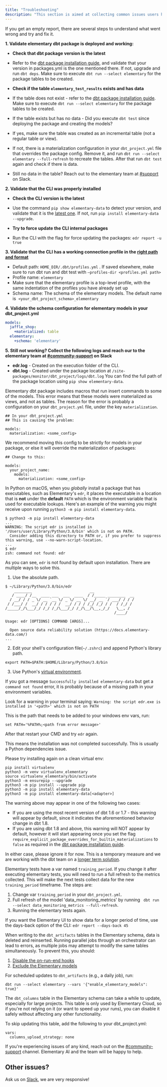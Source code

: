 ```yaml
---
title: "Troubleshooting"
description: "This section is aimed at collecting common issues users have to provide quick debug solutions."
---
```


<Accordion title="I run `edr report` and get an empty report">
  
If you get an empty report, there are several steps to understand what went wrong and try and fix it.

**1. Validate elementary dbt package is deployed and working:**

- **Check that dbt package version is the latest**

- Refer to the [dbt package installation guide](/oss/quickstart/quickstart-cli-package#step-by-step-install-elementary-dbt-package), and validate that your version in packages.yml is the one mentioned there. If not, upgrade and run `dbt deps`. Make sure to execute `dbt run --select elementary` for the package tables to be created.

- **Check if the table `elementary_test_results` exists and has data**
- If the table does not exist - refer to the [dbt package installation guide](/oss/quickstart/quickstart-cli-package#step-by-step-install-elementary-dbt-package). Make sure to execute `dbt run --select elementary` for the package tables to be created.
- If the table exists but has no data - Did you execute `dbt test` since deploying the package and creating the models?
- If yes, make sure the table was created as an incremental table (not a regular table or view).
- If not, there is a materialization configuration in your `dbt_project.yml` file that overrides the package config. Remove it, and run `dbt run --select elementary --full-refresh` to recreate the tables. After that run `dbt test` again and check if there is data.

- Still no data in the table? Reach out to the elementary team at [#support](https://elementary-data.com/community) on Slack.

**2. Validate that the CLI was properly installed**

- **Check the CLI version is the latest**

- Use the command `pip show elementary-data` to detect your version, and validate that it is the [latest one](https://github.com/elementary-data/elementary/releases/latest). If not, run
  `pip install elementary-data --upgrade`.

- **Try to force update the CLI internal packages**
- Run the CLI with the flag for force updating the packages:
  `edr report -u true`

**3. Validate that the CLI has a working connection profile in the [right path and format](https://docs.elementary-data.com/oss/cli-install#how-to-create-profiles-yml)**

-  Default path: `HOME_DIR/.dbt/profiles.yml` . If saved elsewhere, make sure to run dbt run and dbt test with `—profiles-dir <profiles.yml path>`
- Profile name: `elementary`
- Make sure that the elementary profile is a top-level profile, with the same indentation of the profiles you have already set up
- Schema name: The schema of the elementary models. The default name is  `<your_dbt_project_schema>_elementary`

**4. Validate the schema configuration for elementary models in your dbt_project.yml**
```yaml
models:
  jaffle_shop:
    +materialized: table
  elementary:
    +schema: 'elementary'
```
**5. Still not working? Collect the following logs and reach our to the elementary team at [#community-support](https://elementary-data.com/community) on Slack**

- **edr.log** - Created on the execution folder of the CLI.
- **dbt.log** - Created under the package location at
  `/site-packages/monitor/dbt_project/logs/dbt.log`
  You can find the full path of the package location using
  `pip show elementary-data`.

</Accordion>

<Accordion title="Error: `cannot insert into a view`">
  
Elementary dbt package includes macros that run insert commands to some of the models.
This error means that these models were materialized as views, and not as tables.
The reason for the error is probably a configuration on your `dbt_project.yml` file, under the key `materialization`.

```
## In your dbt_project.yml
## This is causing the problem:

models:
  materialization: <some_config>
```

We recommend moving this config to be strictly for models in your package, or else it will override the materialization of packages:

```
## Change to this:

models:
  your_project_name:
    models:
      materialization: <some_config>
```

</Accordion>

<Accordion title="Error: `command not found: edr` on macOS">
  
In Python on macOS, when you _globally_ install a package that has executables, such as Elementary's `edr`, it places the executable in a location that is **not** under the **default** `PATH` which is the environment variable that is used for executable lookups. Here's an example of the warning you might receive upon running `python3 -m pip install elementary-data`.

```shell
$ python3 -m pip install elementary-data
...
WARNING: The script edr is installed in '/Users/user/Library/Python/3.8/bin' which is not on PATH.
  Consider adding this directory to PATH or, if you prefer to suppress this warning, use --no-warn-script-location.
...
$ edr
zsh: command not found: edr
```

As you can see, `edr` is not found by default upon installation.
There are multiple ways to solve this.

1. Use the absolute path.

```shell
$ ~/Library/Python/3.8/bin/edr
    ________                          __
   / ____/ /__  ____ ___  ___  ____  / /_____ ________  __
  / __/ / / _ \/ __ `__ \/ _ \/ __ \/ __/ __ `/ ___/ / / /
 / /___/ /  __/ / / / / /  __/ / / / /_/ /_/ / /  / /_/ /
/_____/_/\___/_/ /_/ /_/\___/_/ /_/\__/\__,_/_/   \__, /
                                                 /____/

Usage: edr [OPTIONS] COMMAND [ARGS]...

  Open source data reliability solution (https://docs.elementary-data.com/)
...
```

2. Edit your shell's configuration file(`~/.zshrc`) and append Python's library path.

```
export PATH=$PATH:$HOME/Library/Python/3.8/bin
```

3. Use Python's [virtual environment](https://docs.python.org/3/tutorial/venv.html#creating-virtual-environments).

</Accordion>

<Accordion title="Error: `command not found: edr` on Windows">
  
If you got a message `Successfully installed elementary-data` but get a `command not found` error, it is probably because of a missing path in your environment variables.

Look for a warning in your terminal saying:
`Warning: the script edr.exe is installed in '<path>' which is not on PATH`

This is the path that needs to be added to your windows env vars, run:

```
set PATH='%PATH%;<path from error message>'
```

After that restart your CMD and try `edr` again.

</Accordion>

<Accordion title="Error: No such command 'monitor'">

This means the installation was not completed successfully. This is usually a Python dependencies issue.

Please try installing again on a clean virtual env:

```shell
pip install virtualenv
python3 -m venv virtualenv_elementary
source virtualenv_elementary/bin/activate
python3 -m ensurepip --upgrade
python3 -m pip install --upgrade pip
python3 -m pip install elementary-data
python3 -m pip install elementary-data[<adapter>]
```

</Accordion>

<Accordion title="WARNING - Installed package 'elementary' is overriding the built-in materialization 'XXX'">
  <Snippet file="dbt-18-materializations-common.mdx" />

  The warning above may appear in one of the following two cases: 
  * If you are using the most recent version of dbt 1.6 or 1.7 - this warning will appear by default, since it indicates the aforementioned behavior change in dbt 1.8.
  * If you are using dbt 1.8 and above, this warning will NOT appear by default, however it will start appearing once you set the flag `require_explicit_package_overrides_for_builtin_materializations` to `false` 
  as required in the [dbt package installation guide](/oss/quickstart/quickstart-cli-package#step-by-step-install-elementary-dbt-package).

  In either case, please ignore it for now. This is a temporary measure and we are working with the dbt team on a [longer term solution](https://github.com/dbt-labs/dbt-core/issues/10090).
</Accordion>

<Accordion title="I changed the training period but the results are the same">

Elementary tests have a var named `training_period`.
If you change it after executing elementary tests, you will need to run a full refresh to the metrics collected. This will make the next tests collect data for the new `training_period` timeframe.
The steps are:

1. Change var `training_period` in your `dbt_project.yml`.
2. Full refresh of the model 'data_monitoring_metrics' by running ` dbt run --select data_monitoring_metrics --full-refresh`.
3. Running the elementary tests again.

If you want the Elementary UI to show data for a longer period of time, use the days-back option of the CLI:
`edr report --days-back 45`

</Accordion>



<Accordion title="Error when trying to run parallel dbt jobs">

When writing to the `dbt_artifacts` tables in the Elementary schema, data is deleted and reinserted. Running parallel jobs through an orchestrator can lead to errors, as multiple jobs may attempt to modify the same tables simultaneously. 
To prevent this, you should:
1. [Disable the on-run-end hooks](/oss/general/faq#can-i-disable-the-on-run-end-hooks-or-results-uploading)
2. [Exclude the Elementary models](/oss/general/faq#can-i-disable-exclude-the-elementary-models)

For scheduled updates to `dbt_artifacts` (e.g., a daily job), run:

```
dbt run --select elementary --vars '{"enable_elementary_models": true}'
```

</Accordion>


<Accordion title="Elementary on-run-end hooks are taking a long time">

The `dbt_columns` table in the Elementary schema can take a while to update, especially for large projects. This table is only used by Elementary Cloud, so if you're not relying on it (or want to speed up your runs), you can disable it safely without affecting any other functionality.

To skip updating this table, add the following to your dbt_project.yml: 

```
vars:
  columns_upload_strategy: none

```

</Accordion>

<Accordion title="My problem is not listed here">

If you're experiencing issues of any kind, reach out on the [#community-support](https://elementary-community.slack.com/archives/C02CTC89LAX) channel. Elementary AI and the team will be happy to help.

</Accordion>

## Other issues?

Ask us on [Slack](https://elementary-data.com/community), we are very responsive!
